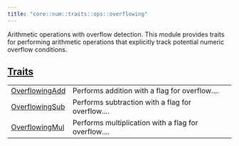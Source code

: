 ```yaml
---
title: "core::num::traits::ops::overflowing"
---
```



Arithmetic operations with overflow detection.
This module provides traits for performing arithmetic operations that explicitly
track potential numeric overflow conditions.



## [Traits](./core-num-traits-ops-overflowing-traits)

| | |
|:---|:---|
| [OverflowingAdd](./core-num-traits-ops-overflowing-OverflowingAdd) | Performs addition with a flag for overflow.... |
| [OverflowingSub](./core-num-traits-ops-overflowing-OverflowingSub) | Performs subtraction with a flag for overflow.... |
| [OverflowingMul](./core-num-traits-ops-overflowing-OverflowingMul) | Performs multiplication with a flag for overflow.... |

